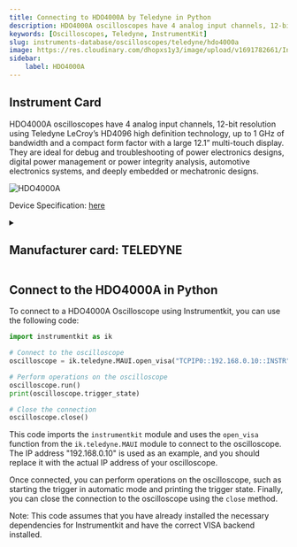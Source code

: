 ```yaml
---
title: Connecting to HDO4000A by Teledyne in Python
description: HDO4000A oscilloscopes have 4 analog input channels, 12-bit resolution using Teledyne LeCroy’s HD4096 high definition technology, up to 1 GHz of bandwidth and a compact form factor with a large 12.1” multi-touch display. They are ideal for debug and troubleshooting of power electronics designs, digital power management or power integrity analysis, automotive electronics systems, and deeply embedded or mechatronic designs.
keywords: [Oscilloscopes, Teledyne, InstrumentKit] 
slug: instruments-database/oscilloscopes/teledyne/hdo4000a 
image: https://res.cloudinary.com/dhopxs1y3/image/upload/v1691782661/Instruments/Oscilloscopes/HDO4000A/HDO4000A.webp
sidebar:
    label: HDO4000A 
---
```



## Instrument Card

HDO4000A oscilloscopes have 4 analog input channels, 12-bit resolution using Teledyne LeCroy’s HD4096 high definition technology, up to 1 GHz of bandwidth and a compact form factor with a large 12.1” multi-touch display. They are ideal for debug and troubleshooting of power electronics designs, digital power management or power integrity analysis, automotive electronics systems, and deeply embedded or mechatronic designs.

![HDO4000A](https://res.cloudinary.com/dhopxs1y3/image/upload/v1691782661/Instruments/Oscilloscopes/HDO4000A/HDO4000A.webp)

Device Specification: [here](https://cdn.teledynelecroy.com/files/pdf/hdo4000a-oscilloscopes-datasheet.pdf)

<details style={{ marginTop: "15px"}}>
<summary><h2 style={{display:'inline'}}>Manufacturer card: TELEDYNE</h2></summary>

![TELEDYNE](https://res.cloudinary.com/dhopxs1y3/image/upload/v1692812958/Instruments/Vendor%20Logos/Teledyne_technologies.png)

Teledyne LeCroy is an American manufacturer of oscilloscopes, protocol analyzers and other test equipment. LeCroy is now a subsidiary of Teledyne Technologies.

- Headquarters: USA
- Yearly Revenue (millions, USD): 5458.6
- Vendor Website: [here](https://www.teledynelecroy.com/)

</details>


<FeaturedInstrumentVideo category="OSCILLOSCOPES" />

## Connect to the HDO4000A in Python





<Tabs>

<SectionsCard category="OSCILLOSCOPES" manufacturer="Teledyne"></SectionsCard>

<TabItem value="InstrumentKit" label="InstrumentKit">

To connect to a HDO4000A Oscilloscope using Instrumentkit, you can use the following code:

```python
import instrumentkit as ik

# Connect to the oscilloscope
oscilloscope = ik.teledyne.MAUI.open_visa("TCPIP0::192.168.0.10::INSTR")

# Perform operations on the oscilloscope
oscilloscope.run()
print(oscilloscope.trigger_state)

# Close the connection
oscilloscope.close()
```

This code imports the `instrumentkit` module and uses the `open_visa` function from the `ik.teledyne.MAUI` module to connect to the oscilloscope. The IP address "192.168.0.10" is used as an example, and you should replace it with the actual IP address of your oscilloscope.

Once connected, you can perform operations on the oscilloscope, such as starting the trigger in automatic mode and printing the trigger state. Finally, you can close the connection to the oscilloscope using the `close` method.

Note: This code assumes that you have already installed the necessary dependencies for Instrumentkit and have the correct VISA backend installed.

</TabItem>
</Tabs>